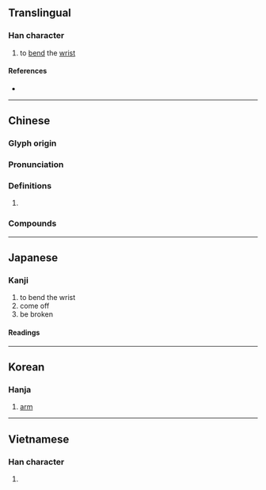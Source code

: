 {{character info}}
==Translingual==

===Han character===
{{Han char|rn=64|rad=手|as=08|sn=11|four=53012|canj=QJNU|ids=⿰扌宛}}

# to [[bend]] the [[wrist]]

====References====
* {{Han ref|kx=0434.260|dkj=12181|dj=0784.060|hdz=31907.020|uh=6365|ud=25445|bh=D567|bd=54631}}

----

==Chinese==
{{zh-forms}}

===Glyph origin===
{{Han etym}}

===Pronunciation===
{{zh-pron
|m=wàn
|m-s=
|c=wun2
|c-t=
|g=
|h=pfs=
|j=
|mb=
|md=
|mn=
|mn-t=
|w=
|x=
|mc=y
|oc=y
|ma=
|cat=v
}}

===Definitions===
{{zh-hanzi}}

# {{rfdef|zh}}

===Compounds===
{{zh-der|搤捥}}

----

==Japanese==

===Kanji===
{{ja-kanji|grade=|rs=手08}}

# to bend the wrist
# come off
# be broken

====Readings====
{{ja-readings|on=[[わん]] (wan)|kun=[[うで]] (ude), [[もぐ]] (mogu)}}

----

==Korean==

===Hanja===
{{ko-hanja|hangeul=완|rv=wan|mr=wan}}

# [[arm]]

----

==Vietnamese==

===Han character===
{{vi-readings|reading=uốn|rs=手08}}

# {{rfdef|vi|sort=手08}}